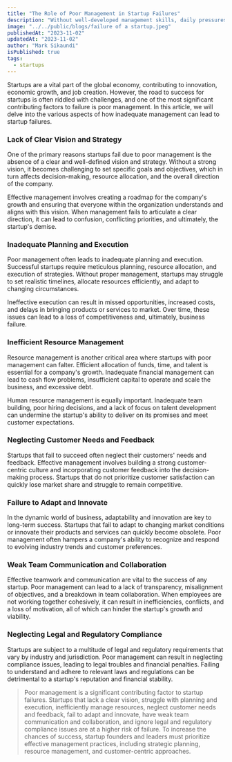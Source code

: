 ```yaml
---
title: "The Role of Poor Management in Startup Failures"
description: "Without well-developed management skills, daily pressures can soon lead to bad choices, shaky systems and reactive decisions"
image: "../../public/blogs/failure of a startup.jpeg"
publishedAt: "2023-11-02"
updatedAt: "2023-11-02"
author: "Mark Sikaundi"
isPublished: true
tags:
  - startups
---
```


Startups are a vital part of the global economy, contributing to innovation, economic growth, and job creation. However, the road to success for startups is often riddled with challenges, and one of the most significant contributing factors to failure is poor management. In this article, we will delve into the various aspects of how inadequate management can lead to startup failures.

### Lack of Clear Vision and Strategy

One of the primary reasons startups fail due to poor management is the absence of a clear and well-defined vision and strategy. Without a strong vision, it becomes challenging to set specific goals and objectives, which in turn affects decision-making, resource allocation, and the overall direction of the company.

Effective management involves creating a roadmap for the company's growth and ensuring that everyone within the organization understands and aligns with this vision. When management fails to articulate a clear direction, it can lead to confusion, conflicting priorities, and ultimately, the startup's demise.

### Inadequate Planning and Execution

Poor management often leads to inadequate planning and execution. Successful startups require meticulous planning, resource allocation, and execution of strategies. Without proper management, startups may struggle to set realistic timelines, allocate resources efficiently, and adapt to changing circumstances.

Ineffective execution can result in missed opportunities, increased costs, and delays in bringing products or services to market. Over time, these issues can lead to a loss of competitiveness and, ultimately, business failure.

### Inefficient Resource Management

Resource management is another critical area where startups with poor management can falter. Efficient allocation of funds, time, and talent is essential for a company's growth. Inadequate financial management can lead to cash flow problems, insufficient capital to operate and scale the business, and excessive debt.

Human resource management is equally important. Inadequate team building, poor hiring decisions, and a lack of focus on talent development can undermine the startup's ability to deliver on its promises and meet customer expectations.

### Neglecting Customer Needs and Feedback

Startups that fail to succeed often neglect their customers' needs and feedback. Effective management involves building a strong customer-centric culture and incorporating customer feedback into the decision-making process. Startups that do not prioritize customer satisfaction can quickly lose market share and struggle to remain competitive.

### Failure to Adapt and Innovate

In the dynamic world of business, adaptability and innovation are key to long-term success. Startups that fail to adapt to changing market conditions or innovate their products and services can quickly become obsolete. Poor management often hampers a company's ability to recognize and respond to evolving industry trends and customer preferences.

### Weak Team Communication and Collaboration

Effective teamwork and communication are vital to the success of any startup. Poor management can lead to a lack of transparency, misalignment of objectives, and a breakdown in team collaboration. When employees are not working together cohesively, it can result in inefficiencies, conflicts, and a loss of motivation, all of which can hinder the startup's growth and viability.

### Neglecting Legal and Regulatory Compliance

Startups are subject to a multitude of legal and regulatory requirements that vary by industry and jurisdiction. Poor management can result in neglecting compliance issues, leading to legal troubles and financial penalties. Failing to understand and adhere to relevant laws and regulations can be detrimental to a startup's reputation and financial stability.

> Poor management is a significant contributing factor to startup failures. Startups that lack a clear vision, struggle with planning and execution, inefficiently manage resources, neglect customer needs and feedback, fail to adapt and innovate, have weak team communication and collaboration, and ignore legal and regulatory compliance issues are at a higher risk of failure. To increase the chances of success, startup founders and leaders must prioritize effective management practices, including strategic planning, resource management, and customer-centric approaches.

